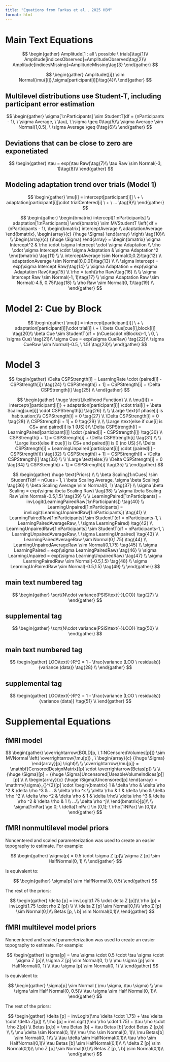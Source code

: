 ```yaml
---
title: "Equations from Farkas et al., 2025 HBM"
format: html
---
```


# Main Text Equations

$$
\begin{gather}
Amplitude[1 : all \ possible \ trials]\tag{1}\\
Amplitude[indicesObserved]=AmplitudeObserved\tag{2}\\
Amplitude[indicesMissing]=AmplitudeMissing\tag{3}
\end{gather}
$$

$$
\begin{gather}
Amplitude{[i]} \sim Normal(\mu{[i]},\sigma[participant[i]])\tag{4}\\
\end{gather}
$$

## Multilevel distributions use Student-T, including participant error estimation

$$
\begin{gather}
\sigma[1:nParticipants] \sim StudentT(df = (nParticipants - 1), \ \sigma Average, \ \tau),  \ \sigma \geq 0\tag{5}\\
\sigma Average \sim Normal(1,0.5), \ \sigma Average \geq 0\tag{6}\\
\end{gather}
$$

## Deviations that can be close to zero are exponetiated

$$
\begin{gather}
\tau = exp(\tau Raw)\tag{7}\\
\tau Raw \sim Normal(-3, 1)\tag{8}\\
\end{gather}
$$

## Modeling adaptation trend over trials (Model 1)

$$
\begin{gather}
\mu[i] = intercept[participant[i]] \ + \ adaptation[participant[i]]\cdot trialCentered[i] \ + \ ... \tag{9}\\
\end{gather}
$$

$$
\begin{gather}
\begin{bmatrix}
  intercept[1:nParticipants] \\
  adaptation[1:nParticipants]
\end{bmatrix} \sim MVStudentT \left(
df = (nParticipants - 1),
\begin{bmatrix}
  interceptAverage \\
  adaptationAverage
\end{bmatrix},
\begin{array}{c}
{\huge \Sigma}
\end{array}
\right) \tag{10}\\
\\
\begin{array}{c}
{\huge \Sigma}
\end{array} = 
\begin{bmatrix}
\sigma Intercept^2 & \rho \cdot \sigma Intercept \cdot \sigma Adaptation \\
\rho \cdot \sigma Intercept \cdot \sigma Adaptation & \sigma Adaptation^2
\end{bmatrix} \tag{11} \\
\\
interceptAverage \sim Normal(0,0.2)\tag{12} \\
adaptationAverage \sim Normal(0,0.01)\tag{13} \\ 
\\
\sigma Intercept = exp(\sigma Intercept Raw)\tag{14} \\
\sigma Adaptation = exp(\sigma Adaptation Raw)\tag{15} \\
\rho = tanh(\rho Raw)\tag{16} \\
\\
\sigma Intercept Raw \sim Normal(-1, 1)\tag{17} \\
\sigma Adaptation Raw \sim Normal(-4.5, 0.75)\tag{18} \\
\rho Raw \sim Normal(0, 1)\tag{19} \\
\end{gather}
$$

# Model 2: Cue by Block

$$
\begin{gather}
\mu[i] = intercept[participant[i]] \ + \ adaptation[participant[i]]\cdot trial[i] \ + \ \beta Cue[cue[i],block[i]] \tag{20}\\
\beta Cue \sim StudentT(df = (nCues\cdot nBlocks)-1, \ 0, \ \sigma Cue) \tag{21}\\
\sigma Cue = exp(\sigma CueRaw) \tag{22}\\
\sigma CueRaw \sim Normal(-0.5, \ 1.5) \tag{23}\\
\end{gather}
$$

# Model 3

$$
\begin{gather}
\Delta CSPStrength[i] = LearningRate \cdot (paired[i] - CSPStrength[i]) \tag{24} \\
CSPStrength[i + 1] =  CSPStrength[i] + \Delta CSPStrength[i] \tag{25} \\
\end{gather}
$$

$$
\begin{gather}
\huge \text{Likelihood Function} \\
\\
\mu{[i]} = intercept{[participant[i]]} + adaptation[participant[i]] \cdot trial[i] + \beta Scaling[cue[i]] \cdot CSPStrength[i] \tag{26} \\
\\
\Large \text{if phase[i] is habituation:}\\
CSPStrength[i] = 0 \tag{27} \\
\Delta CSPStrength[i] = 0 \tag{28} \\
CSPStrength[i + 1] = 0 \tag{29} \\
\\
\Large \text{else if cue[i] is CS+ and paired[i] is 1 (US):}\\
\Delta CSPStrength[i] = LearningPaired[participant[i]] \cdot (paired[i] - CSPStrength[i]) \tag{30} \\
CSPStrength[i + 1] =  CSPStrength[i] + \Delta CSPStrength[i] \tag{31} \\
\\
\Large \text{else if cue[i] is CS+ and paired[i] is 0 (no US):}\\
\Delta CSPStrength[i] = LearningUnpaired[participant[i]] \cdot (paired[i] - CSPStrength[i]) \tag{32} \\
CSPStrength[i + 1] =  CSPStrength[i] + \Delta CSPStrength[i] \tag{33} \\
\\
\Large \text{else:}\\
\Delta CSPStrength[i] = 0 \tag{34} \\
CSPStrength[i + 1] =  CSPStrength[i] \tag{35} \\
\end{gather}
$$

$$
\begin{gather}
\huge \text{Priors} \\
\\
\beta Scaling[1:nCues] \sim StudentT(df = nCues - 1, \ \beta Scaling Average, \sigma \beta Scaling) \tag{36} \\
\beta Scaling Average \sim Normal(0, 1) \tag{37} \\
\sigma \beta Scaling = exp(\sigma \beta Scaling Raw) \tag{38} \\
\sigma \beta Scaling Raw \sim Normal(-0.5,1.5) \tag{39} \\
\\
LearningPaired[1:nParticipants] = invLogit(LearningPairedRaw[1:nParticipants]) \tag{40} \\
LearningUnpaired[1:nParticipants] = invLogit(LearningUnpairedRaw[1:nParticipants]) \tag{41} \\
LearningPairedRaw[1:nParticipants] \sim StudentT(df = nParticipants-1, \ LearningPairedAverageRaw, \ \sigma LearningPaired)  \tag{42} \\
LearningUnpairedRaw[1:nParticipants] \sim StudentT(df = nParticipants-1, \ LearningUnpairedAverageRaw, \ \sigma LearningUnpaired)  \tag{43} \\
LearningPairedAverageRaw \sim Normal(0,1.75) \tag{44} \\
LearningUnpairedAverageRaw \sim Normal(0,1.75) \tag{45} \\
\sigma LearningPaired = exp(\sigma LearningPairedRaw) \tag{46} \\
\sigma LearningUnpaired = exp(\sigma LearningUnpairedRaw) \tag{47} \\
\sigma LearningPairedRaw \sim Normal(-0.5,1.5) \tag{48} \\
\sigma LearningUnPairedRaw \sim Normal(-0.5,1.5) \tag{49} \\
\end{gather}
$$

## main text numbered tag

$$
\begin{gather}
\sqrt{N\cdot variance(PSIS\text{-}LOO)} \tag{27} \\
\end{gather}
$$

## supplemental tag

$$
\begin{gather}
\sqrt{N\cdot variance(PSIS\text{-}LOO)} \tag{50} \\
\end{gather}
$$

## main text numbered tag

$$
\begin{gather}
LOO\text{-}R^2 = 1 - \frac{variance (LOO \ residuals)}{variance (data)} \tag{28} \\
\end{gather}
$$

## supplemental tag

$$
\begin{gather}
LOO\text{-}R^2 = 1 - \frac{variance (LOO \ residuals)}{variance (data)} \tag{51} \\
\end{gather}
$$

# Supplemental Equations

## fMRI model

$$
\begin{gather}
\overrightarrow{BOLD[p, \ 1:NCensoredVolumes[p]]} \sim MVNormal \left(
\overrightarrow{\mu[p]} , \
\begin{array}{c}
{\huge \Sigma}
\end{array}[p]
\right)\\
\\
\overrightarrow{\mu[p]} = \mathbf{CensoredDesignMatrix}[p] \cdot \overrightarrow{Betas[p]} \\
\\
{\huge \Sigma}[p] = {\huge \Sigma}Uncensored[UseableVolumeIndices[p]][p] \\
\\
\begin{array}{c}
{\huge \Sigma}Uncensored[p]
\end{array} =
\mathrm{\sigma}_{}^{2}[p] \cdot 
\begin{bmatrix}
1 & \delta \rho & \delta \rho ^2 & \delta \rho ^3 & ... & \delta \rho ^k \\
\delta \rho & 1 & \delta \rho & \delta \rho ^2 \\
\delta \rho ^2 & \delta \rho & 1 & \delta \rho\\
\delta \rho ^3 & \delta \rho ^2 & \delta \rho &  1 \\
...\\
\delta \rho ^j\\
\end{bmatrix}[p]\\
\\
\sigma[1:nPar] \ge 0; \ \delta[1:nPar] \in [0,1]; \ \rho[1:NPar] \in [0,1]\\
\end{gather}
$$

## fMRI nonmultilevel model priors

Noncentered and scaled parameterization was used to create an easier topography to estimate. For example:

$$
\begin{gather}
\sigma[p] = 0.5 \cdot \sigma Z [p]\\
\sigma Z [p] \sim HalfNormal(0, 1) \\
\end{gather}
$$

Is equivalent to:

$$
\begin{gather}
\sigma[p] \sim HalfNormal(0, 0.5) 
\end{gather}
$$

The rest of the priors:

$$
\begin{gather}
\delta [p] = invLogit(1.75 \cdot delta Z [p])\\
\rho [p] = invLogit(1.75 \cdot rho Z [p]) \\
\\
\delta Z [p] \sim Normal(0,1)\\
\rho Z [p] \sim Normal(0,1)\\
Betas [p, \ b] \sim Normal(0,1)\\
\end{gather}
$$

## fMRI multilevel model priors

Noncentered and scaled parameterization was used to create an easier topography to estimate. For example:

$$
\begin{gather}
\sigma[p] = \mu \sigma \cdot 0.5 \cdot \tau \sigma \cdot \sigma Z [p]\\
\sigma Z [p] \sim Normal(0, 1) \\
\mu \sigma [p] \sim HalfNormal(0, 1) \\
\tau \sigma [p] \sim Normal(0, 1) \\
\end{gather}
$$

Is equivalent to:

$$
\begin{gather}
\sigma[p] \sim Normal ( \mu \sigma, \tau \sigma) \\
\mu \sigma \sim Half Normal(0, 0.5)\\  
\tau \sigma \sim Half Normal(0, 1)\\  
\end{gather}
$$

The rest of the priors:


$$
\begin{gather}
\delta [p] = invLogit((\mu \delta \cdot 1.75) + \tau \delta \cdot \delta Z[p]) \\
\rho [p] = invLogit((\mu \rho \cdot 1.75) + \tau \rho \cdot \rho Z[p]) \\
Betas [p,b] = \mu Betas [b] + \tau Betas [b] \cdot Betas Z [p,b] \\
\\
\mu \delta \sim Normal(0, 1)\\
\mu \rho \sim Normal(0, 1)\\
\mu Betas[b] \sim Normal(0, 1)\\
\\
\tau \delta \sim HalfNormal(0,1)\\
\tau \rho \sim HalfNormal(0,1)\\
\tau Betas [b] \sim HalfNormal(0,1)\\
\\
\delta Z [p] \sim Normal(0,1)\\
\rho Z [p] \sim Normal(0,1)\\
Betas Z [p, \ b] \sim Normal(0,1)\\
\end{gather}
$$

